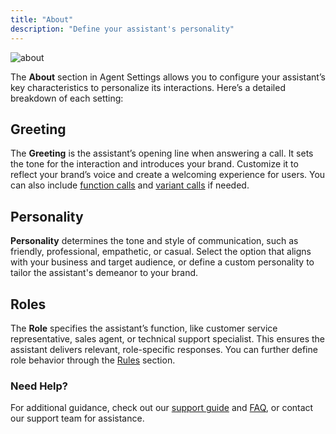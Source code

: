 ```yaml
---
title: "About"
description: "Define your assistant's personality"
---
```


![about](/images/about.png)

The **About** section in Agent Settings allows you to configure your assistant’s key characteristics to personalize its interactions. Here’s
a detailed breakdown of each setting:

## Greeting

The **Greeting** is the assistant’s opening line when answering a call. It sets the tone for the interaction and introduces your brand.
Customize it to reflect your brand’s voice and create a welcoming experience for users. You can also include [function calls](/function/introduction) and
[variant calls](/variant-management/introduction) if needed.

## Personality

**Personality** determines the tone and style of communication, such as friendly, professional, empathetic, or casual. Select the option that aligns
 with your business and target audience, or define a custom personality to tailor the assistant's demeanor to your brand.

## Roles

The **Role** specifies the assistant’s function, like customer service representative, sales agent, or technical support specialist. This ensures the
assistant delivers relevant, role-specific responses. You can further define role behavior through the [Rules](./rules) section.

### Need Help?

For additional guidance, check out our [support guide](/troubleshoot/support-guide) and [FAQ](/troubleshoot/faq), or contact our support team
for assistance.